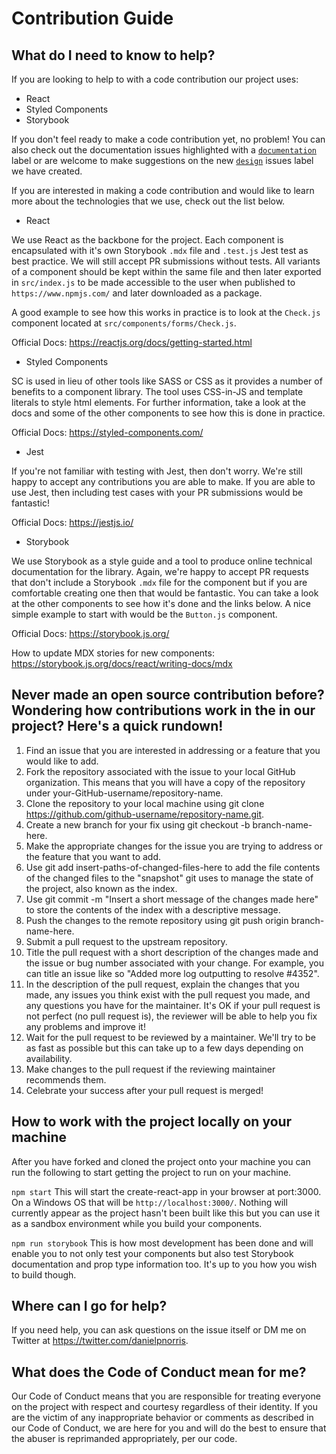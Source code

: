 
<Meta title="Contribution Guide" />

# Contribution Guide

## What do I need to know to help?
If you are looking to help to with a code contribution our project uses:

- React
- Styled Components
- Storybook

If you don't feel ready to make a code contribution yet, no problem! You can also check out the documentation issues highlighted with a [`documentation`](https://github.com/daniel-norris/neu_ui/labels/documentation) label or are welcome to make suggestions on the new [`design`](https://github.com/daniel-norris/neu_ui/labels/design) issues label we have created.

If you are interested in making a code contribution and would like to learn more about the technologies that we use, check out the list below.

- React

We use React as the backbone for the project. Each component is encapsulated with it's own Storybook `.mdx` file and `.test.js` Jest test as best practice. We will still accept PR submissions without tests. All variants of a component should be kept within the same file and then later exported in `src/index.js` to be made accessible to the user when published to `https://www.npmjs.com/` and later downloaded as a package.

A good example to see how this works in practice is to look at the `Check.js` component located at `src/components/forms/Check.js`.

Official Docs: https://reactjs.org/docs/getting-started.html

- Styled Components

SC is used in lieu of other tools like SASS or CSS as it provides a number of benefits to a component library. The tool uses CSS-in-JS and template literals to style html elements. For further information, take a look at the docs and some of the other components to see how this is done in practice.

Official Docs: https://styled-components.com/

- Jest

If you're not familiar with testing with Jest, then don't worry. We're still happy to accept any contributions you are able to make. If you are able to use Jest, then including test cases with your PR submissions would be fantastic!

Official Docs: https://jestjs.io/

- Storybook

We use Storybook as a style guide and a tool to produce online technical documentation for the library. Again, we're happy to accept PR requests that don't include a Storybook `.mdx` file for the component but if you are comfortable creating one then that would be fantastic. You can take a look at the other components to see how it's done and the links below. A nice simple example to start with would be the `Button.js` component.

Official Docs: https://storybook.js.org/

How to update MDX stories for new components: https://storybook.js.org/docs/react/writing-docs/mdx


## Never made an open source contribution before? Wondering how contributions work in the in our project? Here's a quick rundown!

1. Find an issue that you are interested in addressing or a feature that you would like to add.
2. Fork the repository associated with the issue to your local GitHub organization. This means that you will have a copy of the repository under your-GitHub-username/repository-name.
3. Clone the repository to your local machine using git clone https://github.com/github-username/repository-name.git.
4. Create a new branch for your fix using git checkout -b branch-name-here.
5. Make the appropriate changes for the issue you are trying to address or the feature that you want to add.
6. Use git add insert-paths-of-changed-files-here to add the file contents of the changed files to the "snapshot" git uses to manage the state of the project, also known as the index.
7. Use git commit -m "Insert a short message of the changes made here" to store the contents of the index with a descriptive message.
8. Push the changes to the remote repository using git push origin branch-name-here.
9. Submit a pull request to the upstream repository.
10. Title the pull request with a short description of the changes made and the issue or bug number associated with your change. For example, you can title an issue like so "Added more log outputting to resolve #4352".
11. In the description of the pull request, explain the changes that you made, any issues you think exist with the pull request you made, and any questions you have for the maintainer. It's OK if your pull request is not perfect (no pull request is), the reviewer will be able to help you fix any problems and improve it!
12. Wait for the pull request to be reviewed by a maintainer. We'll try to be as fast as possible but this can take up to a few days depending on availability.
13. Make changes to the pull request if the reviewing maintainer recommends them.
14. Celebrate your success after your pull request is merged!

## How to work with the project locally on your machine
After you have forked and cloned the project onto your machine you can run the following to start getting the project to run on your machine.

`npm start`
This will start the create-react-app in your browser at port:3000. On a Windows OS that will be `http://localhost:3000/`. Nothing will currently appear as the project hasn't been built like this but you can use it as a sandbox environment while you build your components.

`npm run storybook`
This is how most development has been done and will enable you to not only test your components but also test Storybook documentation and prop type information too. It's up to you how you wish to build though.

## Where can I go for help?
If you need help, you can ask questions on the issue itself or DM me on Twitter at https://twitter.com/danielpnorris.

## What does the Code of Conduct mean for me?
Our Code of Conduct means that you are responsible for treating everyone on the project with respect and courtesy regardless of their identity. If you are the victim of any inappropriate behavior or comments as described in our Code of Conduct, we are here for you and will do the best to ensure that the abuser is reprimanded appropriately, per our code.